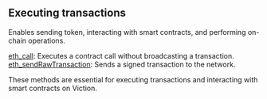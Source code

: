 
<Meta
  title="Viction executing transactions info| dRPC"
/>

## Executing transactions

Enables sending token, interacting with smart contracts, and performing on-chain operations.

[eth_call](/viction-api/executingtransactions/eth_call): Executes a contract call without broadcasting a transaction. \
[eth_sendRawTransaction](/viction-api/executingtransactions/eth_sendRawTransaction): Sends a signed transaction to the network.

These methods are essential for executing transactions and interacting with smart contracts on Viction.

<Space h={16} />
<GetStarted />
